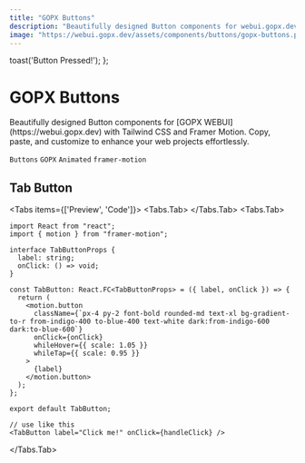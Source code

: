 ```yaml
---
title: "GOPX Buttons"
description: "Beautifully designed Button components for webui.gopx.dev with Tailwind CSS and Framer Motion. Copy, paste, and customize to enhance your web projects effortlessly."
image: "https://webui.gopx.dev/assets/components/buttons/gopx-buttons.png"
---
```



  toast('Button Pressed!');
};

# GOPX Buttons

<p className="opacity-80 text-lg">Beautifully designed Button components for [GOPX WEBUI](https://webui.gopx.dev) with Tailwind CSS and Framer Motion. Copy, paste, and customize to enhance your web projects effortlessly.</p>

`Buttons` `GOPX` `Animated` `framer-motion`

## Tab Button

<Tabs items={['Preview', 'Code']}>
  <Tabs.Tab>
    <Showcase>
      <Toaster />
      <TabButton label="Click me!" onClick={handleClick} />
    </Showcase>
  </Tabs.Tab>
  <Tabs.Tab>
```tsx filename="TabButton.tsx" showLineNumbers
import React from "react";
import { motion } from "framer-motion";

interface TabButtonProps {
  label: string;
  onClick: () => void;
}

const TabButton: React.FC<TabButtonProps> = ({ label, onClick }) => {
  return (
    <motion.button
      className={`px-4 py-2 font-bold rounded-md text-xl bg-gradient-to-r from-indigo-400 to-blue-400 text-white dark:from-indigo-600 dark:to-blue-600`}
      onClick={onClick}
      whileHover={{ scale: 1.05 }}
      whileTap={{ scale: 0.95 }}
    >
      {label}
    </motion.button>
  );
};

export default TabButton;

// use like this
<TabButton label="Click me!" onClick={handleClick} />
```
  </Tabs.Tab>
</Tabs>
